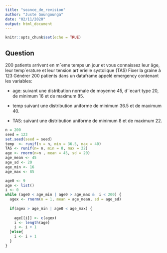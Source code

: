 ```yaml
---
title: "seance_de_revision"
author: "Juste Goungounga"
date: "02/11/2020"
output: html_document
---
```


```r
knitr::opts_chunk$set(echo = TRUE)
```

## Question 

200 patients arrivent en mˆeme temps un jour et vous connaissez leur âge, leur
temp´erature et leur tension art´erielle systolique (TAS)
Fixer la graine à 123
Générer 200 patients dans un dataframe appelé emergency contenant les
variables:

- age: suivant une distribution normale de moyenne 45, d’´ecart type 20, de
minimum 16 et de maximum 85.

- temp suivant une distribution uniforme de minimum 36.5 et de maximum 40.

- TAS: suivant une distribution uniforme de minimum 8 et de maximum 22.

```r
n = 200
seed = 123
set.seed(seed = seed)
temp  <- runif(n = n, min = 36.5, max = 40)
TAS <- runif(n= n, min = 8, max = 22)
age <- rnorm(n=n , mean = 45, sd = 20)
age_mean <- 45
age_sd <- 20
age_min <- 16
age_max <- 85

age0 <- 9
age <- list()
i <- 0
while (age0 < age_min | age0 > age_max &  i < 200) {
  agex <- rnorm(n = 1, mean = age_mean, sd = age_sd)
  
  if(agex > age_min | age0 < age_max) {
    
    age[[i]] <- c(agex)
    i <- length(age)
    i <- i + 1
  }else{
    i <- i + 1
  }
}


```


